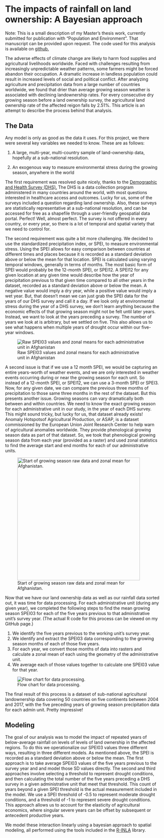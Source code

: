 # The impacts of rainfall on land ownership: A Bayesian approach

Note: This is a small description of my Master's thesis work, currently submitted for publication with "Population and Environment". That manuscript can be provided upon request. The code used for this analysis is available on <a href = https://github.com/shawcmat/EnvStress-AgOwnership>github.</a>

The adverse effects of climate change are likely to harm food supplies and agricultural livelihoods worldwide. Faced with challenges resulting from increasingly unpredictable weather patterns, some farmers might be forced abandon their occupation. A dramatic increase in landless population could result in increased levels of social and political conflict. After analyzing agriculture and precipitation data from a large number of countries worldwide, we found that drier than average growing season weather is associated with declining landownership rates. For every consecutive dry growing season before a land ownership survey, the agricultural land ownership rate of the affected reigon falls by 2.51%. This article is an attempt to describe the process behind that analysis.

## The Data

Any model is only as good as the data it uses. For this project, we there were several key variables we needed to know. These are as follows:

1.  A large, multi-year, multi-country sample of land-ownership data, hopefully at a sub-national resolution.

2.  An exogenous way to measure environmental stress during the growing season, anywhere in the world

The first requirement was resolved quite nicely, thanks to the <a href = "https://dhsprogram.com/data/"> Demographic and Health Survey (DHS).</a> The DHS is a data collection program administered in many countries around the world, with most questions interested in healthcare access and outcomes. Lucky for us, some of the surveys included a question regarding land ownership. Also, these surveys are statistically representative at a sub-national resolution, and can be accessed for free as a shapefile through a user-friendly geospatial data portal. Perfect! Well, almost perfect. The survey is not offered in every country, or every year, so there is a lot of temporal and spatial variety that we need to control for.

The second requirement was quite a bit more challenging. We decided to use the standardized precipitation index, or SPEI, to measure environmental stress. Using the SPEI allows for easy comparison between countries at different times and places because it is recorded as a standard deviation above or below the mean for that location. SPEI is calculated using varying temporal windows, generally in terms of months. The most basic form of SPEI would probably be the 12-month SPEI, or SPEI12. A SPEI12 for any given location at any given time would describe how the year of precipitation previous to that given time compared to all other years in the dataset, recorded as a standard deviation above or below the mean. A negative value would imply a dry year, while a positive value would imply a wet year. But, that doesn't mean we can just grab the SPEI data for the years of our DHS survey and call it a day. If we look only at environmental stress during the year of a DHS survey, we don’t learn anything because the economic effects of that growing season might not be felt until later years. Instead, we want to look at the years preceding a survey. The number of years we look at is arbitrary, but we settled on five. This also allows us to see what happens when multiple years of drought occur within our five-year windows.

![Raw SPEI03 values and zonal means for each administrative unit in Afghanistan](../graphics/thesisfigures/SF5_SingleMonthSPEI03RasterAndZonalMean.png){fig-align="center"}

A second issue is that if we use a 12 month SPEI, we would be capturing an entire years-worth of weather events, and we are only interested in weather events occurring during or near the growing season for each unit. So instead of a 12-month SPEI, or SPEI12, we can use a 3-month SPEI or SPEI3. Now, for any given date, we can compare the previous three months of precipitation to those same three months in the rest of the dataset. But this presents another issue. Growing seasons can vary dramatically both between and within countries. We need to know the exact growing season for each administrative unit in our study, in the year of each DHS survey. This might sound tricky, but lucky for us, that dataset already exists! Anomaly Hotspotsof Agricultural Production, or ASAP, is a dataset commissioned by the European Union Joint Research Center to help warn of agricultural anomalies worldwide. They provide phenological growing season data as part of that dataset. So, we took that phenological growing season data from each year (provided as a raster) and used zonal statistics to find the average start and end months for each of our administrative units.

![Start of growing season raw data and zonal mean for Afghanistan.](../graphics/thesisfigures/SF6_PhenoRasterAndZonalMean.png){width="400"}

Now that we have our land ownership data as well as our rainfall data sorted out, it was time for data processing. For each administrative unit (during any given year), we completed the following steps to find the mean growing season SPEI03 for each of the five years previous to that administrative unit's survey year. (The actual R code for this process can be viewed on my GitHub page.)

1.  We identify the five years previous to the working unit’s survey year.
2.  We identify and extract the SPEI03 data corresponding to the growing season months of each of those five years.
3.  For each year, we convert those months of data into rasters and calculate a zonal mean of each using the geometry of the administrative unit.
4.  We average each of those values together to calculate one SPEI03 value for that year.

![Flow chart for data processing.](../graphics/thesisfigures/processing_flowchart_light.png)

The final result of this process is a dataset of sub-national agricultural landownership data covering 50 countries on five continents between 2004 and 2017, with the five preceding years of growing season precipitation data for each admin unit. Pretty impressive!

## Modeling

The goal of our analysis was to model the impact of repeated years of below-average rainfall on levels of levels of land ownership in the affected regions. To do this we operationalize our SPEI03 values three different ways, resulting in three different models. As mentioned above, the SPEI is recorded as a standard deviation above or below the mean. The first approach is to take average SPEI03 values of the five years previous to the survey year and and model those SD values directly. The second and third approaches involve selecting a threshold to represent drought conditions, and then calculating the total number of the five years preceding a DHS survey in a given administrative unit that meet that threshold. This count of years beyond a given SPEI threshold is the actual measurement included in the model. We use a SPEI threshold of -0.5 to represent moderate drought conditions, and a threshold of -1 to represent severe drought conditions. This approach allows us to account for the elasticity of agricultural economics, where singular severe years can be offset by subsequent or antecedent productive years.

We model these interaction linearly using a bayesian approach to spatial modeling, all performed using the tools included in the [R-INLA](https://www.r-inla.org) library.